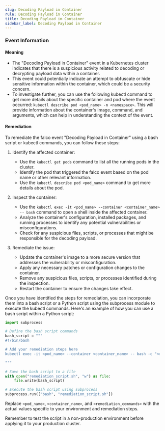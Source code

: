 ```yaml
--- 
slug: Decoding Payload in Container
rule: Decoding Payload in Container
title: Decoding Payload in Container
sidebar_label: Decoding Payload in Container
---
```

                   

### Event Information

#### Meaning

- The "Decoding Payload in Container" event in a Kubernetes cluster indicates that there is a suspicious activity related to decoding or decrypting payload data within a container.
- This event could potentially indicate an attempt to obfuscate or hide sensitive information within the container, which could be a security concern.
- To investigate further, you can use the following kubectl command to get more details about the specific container and pod where the event occurred: `kubectl describe pod <pod_name> -n <namespace>`. This will provide information about the container's image, command, and arguments, which can help in understanding the context of the event.

#### Remediation

To remediate the falco event "Decoding Payload in Container" using a bash script or kubectl commands, you can follow these steps:

1. Identify the affected container:
   - Use the `kubectl get pods` command to list all the running pods in the cluster.
   - Identify the pod that triggered the falco event based on the pod name or other relevant information.
   - Use the `kubectl describe pod <pod_name>` command to get more details about the pod.

2. Inspect the container:
   - Use the `kubectl exec -it <pod_name> --container <container_name> -- bash` command to open a shell inside the affected container.
   - Analyze the container's configuration, installed packages, and running processes to identify any potential vulnerabilities or misconfigurations.
   - Check for any suspicious files, scripts, or processes that might be responsible for the decoding payload.

3. Remediate the issue:
   - Update the container's image to a more secure version that addresses the vulnerability or misconfiguration.
   - Apply any necessary patches or configuration changes to the container.
   - Remove any suspicious files, scripts, or processes identified during the inspection.
   - Restart the container to ensure the changes take effect.

Once you have identified the steps for remediation, you can incorporate them into a bash script or a Python script using the subprocess module to execute the kubectl commands. Here's an example of how you can use a bash script within a Python script:

```python
import subprocess

# Define the bash script commands
bash_script = """
#!/bin/bash

# Add your remediation steps here
kubectl exec -it <pod_name> --container <container_name> -- bash -c "<remediation_commands>"

"""

# Save the bash script to a file
with open("remediation_script.sh", "w") as file:
    file.write(bash_script)

# Execute the bash script using subprocess
subprocess.run(["bash", "remediation_script.sh"])
```

Replace `<pod_name>`, `<container_name>`, and `<remediation_commands>` with the actual values specific to your environment and remediation steps.

Remember to test the script in a non-production environment before applying it to your production cluster.

 
